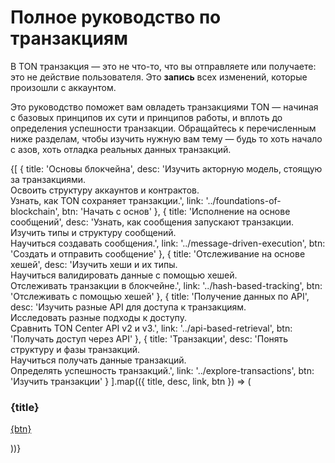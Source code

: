 # Полное руководство по транзакциям

В TON транзакция — это не что-то, что вы отправляете или получаете: это не действие пользователя. Это **запись** всех изменений, которые произошли с аккаунтом.

Это руководство поможет вам овладеть транзакциями TON — начиная с базовых принципов их сути и принципов работы, и вплоть до определения успешности транзакции. Обращайтесь к перечисленным ниже разделам, чтобы изучить нужную вам тему — будь то хоть начало с азов, хоть отладка реальных данных транзакций.

<div
  style={{
  display: 'grid',
  gridTemplateColumns: 'repeat(auto-fit, minmax(250px, 1fr))',
  gap: '1.25rem',
  marginTop: '1.5rem'
  }}
>
  {[
    {
      title: 'Основы блокчейна',
      desc: 'Изучить акторную модель, стоящую за транзакциями.<br>Освоить структуру аккаунтов и контрактов.<br>Узнать, как TON сохраняет транзакции.',
    link: '../foundations-of-blockchain',
      btn: 'Начать с основ'
    },
    {
      title: 'Исполнение на основе сообщений',
      desc: 'Узнать, как сообщения запускают транзакции.<br>Изучить типы и структуру сообщений.<br>Научиться создавать сообщения.',
      link: '../message-driven-execution',
      btn: 'Создать и отправить сообщение'
    },
    {
      title: 'Отслеживание на основе хешей',
      desc: 'Изучить хеши и их типы. <br>Научиться валидировать данные с помощью хешей. <br> Отслеживать транзакции в блокчейне.',
      link: '../hash-based-tracking',
      btn: 'Отслеживать с помощью хешей'
    },
    {
      title: 'Получение данных по API',
      desc: 'Изучить разные API для доступа к транзакциям. <br>Исследовать разные подходы к доступу. <br> Сравнить TON Center API v2 и v3.',
      link: '../api-based-retrieval',
      btn: 'Получать доступ через API'
    },
    {
      title: 'Транзакции',
      desc: 'Понять структуру и фазы транзакций.<br>Научиться получать данные транзакций.<br>Определять успешность транзакций.',
      link: '../explore-transactions',
      btn: 'Изучить транзакции'
    }
  ].map(({ title, desc, link, btn }) => (
    <div
      key={title}
      style={{
        border: '1px solid var(--border-color, #e5e7eb)',
        borderRadius: '0.75rem',
        padding: '0.9rem 1rem',
        backgroundColor: 'var(--card-bg, white)',
        boxShadow: '0 1px 2px rgba(0,0,0,0.04)',
        display: 'flex',
        flexDirection: 'column',
        justifyContent: 'start',
        gap: '0.75rem',
        height: '100%',
        color: 'var(--text-color, black)'
      }}
    >
      <h3 style={{ fontSize: '1rem', fontWeight: '600', margin: 0 }}>{title}</h3>
      <p style={{ fontSize: '0.84rem', lineHeight: '1.45', margin: 0 }} dangerouslySetInnerHTML={{ __html: desc }} />
      <a href={link} style={{
        alignSelf: 'start',
        padding: '0.4rem 0.75rem',
        backgroundColor: 'var(--btn-bg, #f3f4f6)',
        color: 'var(--btn-text, #111827)',
        borderRadius: '0.5rem',
        fontSize: '0.8rem',
        textDecoration: 'none',
        marginTop: 'auto'
      }}>{btn}</a>
    </div>
  ))}
</div>
